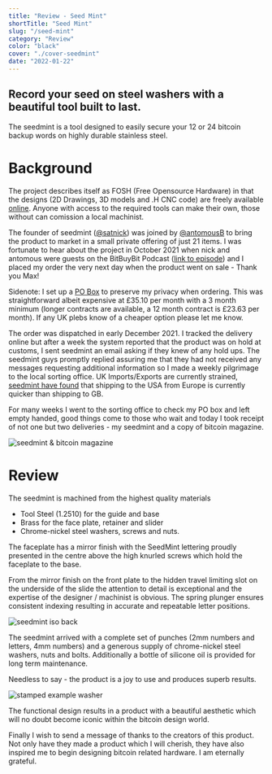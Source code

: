 ```yaml
---
title: "Review - Seed Mint"
shortTitle: "Seed Mint"
slug: "/seed-mint"
category: "Review"
color: "black"
cover: "./cover-seedmint"
date: "2022-01-22"
---
```


## Record your seed on steel washers with a beautiful tool built to last.

The seedmint is a tool designed to easily secure your 12 or 24 bitcoin backup words on highly durable stainless steel.

# Background

The project describes itself as FOSH (Free Opensource Hardware) in that the designs (2D Drawings, 3D models and .H CNC code) are freely available [online](https://github.com/SeedMint/SeedMint).
Anyone with access to the required tools can make their own, those without can comission a local machinist.

The founder of seedmint ([@satnick](https://twitter.com/snicktoshi)) was joined by [@antomousB](https://twitter.com/antomousB) to bring the product to market in a small private offering of just 21 items. 
I was fortunate to hear about the project in October 2021 when nick and antomous were guests on the BitBuyBit Podcast ([link to episode](https://ungovernablemisfits.com/podcast/secure-your-sats-with-seedmint21bitcoin-is-precious/)) and I placed my order the very next day when the product went on sale - Thank you Max!

Sidenote: I set up a [PO Box](https://www.royalmail.com/receiving/po-box) to preserve my privacy when ordering. 
This was straightforward albeit expensive at £35.10 per month with a 3 month minimum (longer contracts are available, a 12 month contract is £23.63 per month). If any UK plebs know of a cheaper option please let me know.

The order was dispatched in early December 2021. 
I tracked the delivery online but after a week the system reported that the product was on hold at customs, I sent seedmint an email asking if they knew of any hold ups. 
The seedmint guys promptly replied assuring me that they had not received any messages requesting additional information so I made a weekly pilgrimage to the local sorting office.
UK Imports/Exports are currently strained, [seedmint have found](https://twitter.com/SeedMint21/status/1479722460186558466) that shipping to the USA from Europe is currently quicker than shipping to GB.

For many weeks I went to the sorting office to check my PO box and left empty handed, good things come to those who wait and today I took receipt of not one but two deliveries - my seedmint and a copy of bitcoin magazine.

![seedmint & bitcoin magazine](./sm-bm.jpg)

# Review

The seedmint is machined from the highest quality materials

- Tool Steel (1.2510) for the guide and base
- Brass for the face plate, retainer and slider
- Chrome-nickel steel washers, screws and nuts.

The faceplate has a mirror finish with the SeedMint lettering proudly presented in the centre above the high knurled screws which hold the faceplate to the base.

From the mirror finish on the front plate to the hidden travel limiting slot on the underside of the slide the attention to detail is exceptional and the expertise of the designer / machinist is obvious.
The spring plunger ensures consistent indexing resulting in accurate and repeatable letter positions.

![seedmint iso back](./sm-iso-back.jpg)

The seedmint arrived with a complete set of punches (2mm numbers and letters, 4mm numbers) and a generous supply of chrome-nickel steel washers, nuts and bolts. 
Additionally a bottle of silicone oil is provided for long term maintenance.

Needless to say - the product is a joy to use and produces superb results.

![stamped example washer](./sm-21sats.jpg)

The functional design results in a product with a beautiful aesthetic which will no doubt become iconic within the bitcoin design world.

Finally I wish to send a message of thanks to the creators of this product. 
Not only have they made a product which I will cherish, they have also inspired me to begin designing bitcoin related hardware. 
I am eternally grateful. 